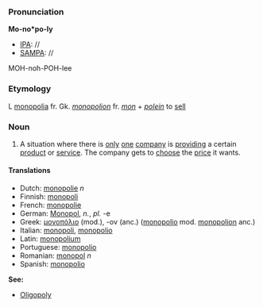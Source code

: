 ===Pronunciation===

'''Mo-no*po-ly'''
*[[IPA]]: //
*[[SAMPA]]: //
MOH-noh-POH-lee
===Etymology===

L [[monopolia]] fr. Gk. ''[[monopolion]]'' fr. ''[[mon]]'' + ''[[polein]]'' to [[sell]]
===Noun===

#A situation where there is [[only]] [[one]] [[company]] is [[provide|providing]] a certain [[product]] or [[service]]. The company gets to [[choose]] the [[price]] it wants.

====Translations====
*Dutch: [[monopolie]] ''n''
*Finnish: [[monopoli]]
*French: [[monopolie]]
*German: [[Monopol]], ''n.'', ''pl.'' -e
*Greek: [[μονοπόλιο]] (mod.), -ον (anc.) ([[monopolio]] mod. [[monopolion]] anc.)
*Italian: [[monopoli]], [[monopolio]]
*Latin: [[monopolium]]
*Portuguese: [[monopolio]]
*Romanian: [[monopol]] ''n''
*Spanish: [[monopolio]]

'''See:'''
*[[Oligopoly]]